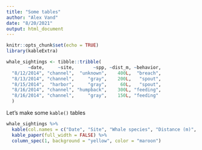 ```yaml
---
title: "Some tables"
author: "Alex Vand"
date: "8/20/2021"
output: html_document
---
```


```r
knitr::opts_chunk$set(echo = TRUE)
library(kableExtra)
```

```r
whale_sightings <- tibble::tribble(
        ~date,     ~site,       ~spp, ~dist_m, ~behavior,
  "8/12/2014", "channel",  "unknown",    400L,  "breach",
  "8/13/2014", "channel",     "gray",    200L,   "spout",
  "8/15/2014",  "harbor",     "gray",     60L,   "spout",
  "8/16/2014", "channel", "humpback",    300L, "feeding",
  "8/16/2014", "channel",     "gray",    150L, "feeding"
  )

```

Let's make some `kable()` tables

```r
whale_sightings %>% 
  kable(col.names = c("Date", "Site", "Whale species", "Distance (m)", "Behavior")) %>% 
  kable_paper(full_width = FALSE) %>% 
  column_spec(1, background = "yellow", color = "maroon")
```













